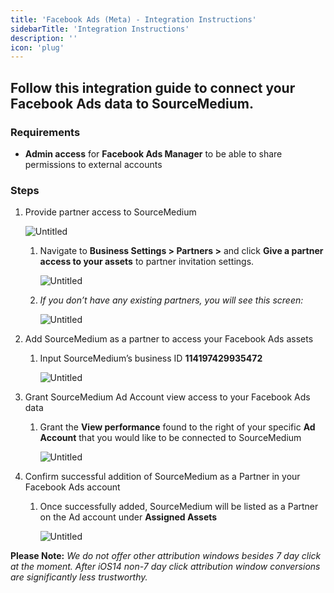 ```yaml
---
title: 'Facebook Ads (Meta) - Integration Instructions'
sidebarTitle: 'Integration Instructions'
description: ''
icon: 'plug'
---
```


## Follow this integration guide to connect your Facebook Ads data to SourceMedium.

### Requirements

- **Admin access** for **Facebook Ads Manager** to be able to share permissions to external accounts

### Steps

1. Provide partner access to SourceMedium
    
    ![Untitled](/images/article-imgs/meta-integration/Untitled.png)
    
    1. Navigate to **Business Settings > Partners >** and click **Give a partner access to your assets** to partner invitation settings. 
        
        ![Untitled](/images/article-imgs/meta-integration/Untitled1.png)
        
    2. *If you don’t have any existing partners, you will see this screen:*
        
        ![Untitled](/images/article-imgs/meta-integration/Untitled2.png)
        
2. Add SourceMedium as a partner to access your Facebook Ads assets 
    1. Input SourceMedium’s business ID **114197429935472**
        
        ![Untitled](/images/article-imgs/meta-integration/Untitled3.png)
        
3. Grant SourceMedium Ad Account view access to your Facebook Ads data 
    1. Grant the **View performance** found to the right of your specific **Ad Account** that you would like to be connected to SourceMedium
        
        ![Untitled](/images/article-imgs/meta-integration/Untitled4.png)
        
4. Confirm successful addition of SourceMedium as a Partner in your Facebook Ads account 
    1. Once successfully added, SourceMedium will be listed as a Partner on the Ad account under **Assigned Assets**
        
        ![Untitled](/images/article-imgs/meta-integration/Untitled5.png)
        

**Please Note:** *We do not offer other attribution windows besides 7 day click at the moment. After iOS14 non-7 day click attribution window conversions are significantly less trustworthy.*